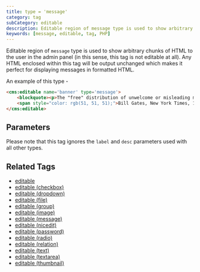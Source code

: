 ```yaml
---
title: type = 'message'
category: tag
subCategory: editable
description: Editable region of message type is used to show arbitrary chunks of HTML to the user in the admin panel (in this sense, this tag is not editable at all).
keywords: [message, editable, tag, PHP]
---
```


Editable region of `message` type is used to show arbitrary chunks of HTML to the user in the admin panel (in this sense, this tag is not editable at all). Any HTML enclosed within this tag will be output unchanged which makes it perfect for displaying messages in formatted HTML.

An example of this type -

```html
<cms:editable name='banner' type='message'>
    <blockquote><p>The "free" distribution of unwelcome or misleading messages to thousands of people is an annoying and sometimes destructive use of the Internet's unprecedented efficiency.
    <span style="color: rgb(51, 51, 51);">Bill Gates, New York Times, 1998</span></p></blockquote>
</cms:editable>
```

## Parameters

Please note that this tag ignores the `label` and `desc` parameters used with all other types.

## Related Tags

*   [editable](../../editable.html)
*   [editable (checkbox)](../checkbox.html)
*   [editable (dropdown)](../dropdown.html)
*   [editable (file)](../file.html)
*   [editable (group)](../group.html)
*   [editable (image)](../image.html)
*   [editable (message)](../message.html)
*   [editable (nicedit)](../nicedit.html)
*   [editable (password)](../password.html)
*   [editable (radio)](../radio.html)
*   [editable (relation)](../relation.html)
*   [editable (text)](../text.html)
*   [editable (textarea)](../textarea.html)
*   [editable (thumbnail)](../thumbnail.html)

